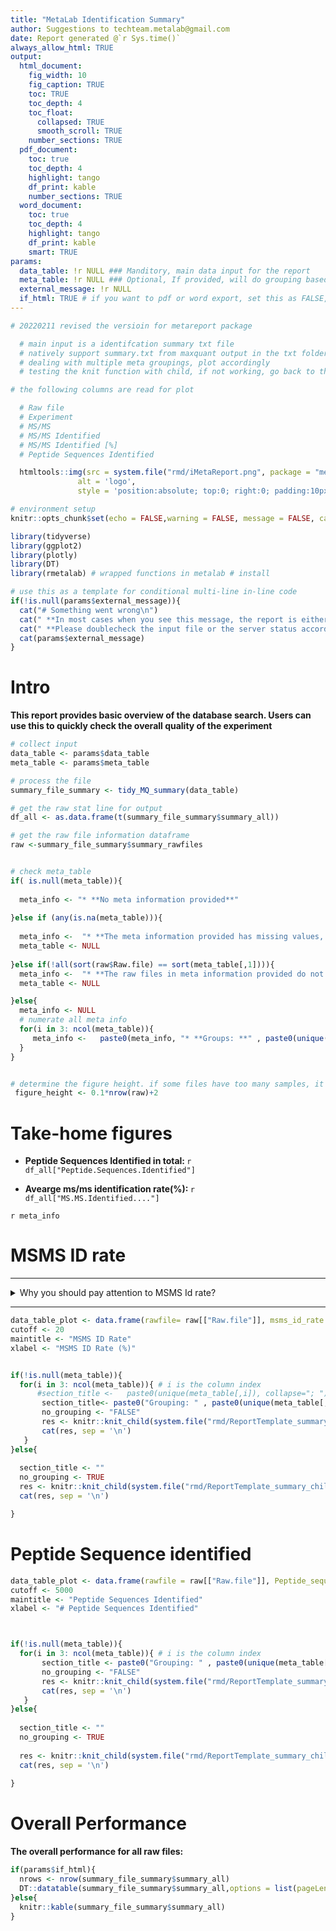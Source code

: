 ```yaml
---
title: "MetaLab Identification Summary"
author: Suggestions to techteam.metalab@gmail.com
date: Report generated @`r Sys.time()`
always_allow_html: TRUE
output:
  html_document:
    fig_width: 10
    fig_caption: TRUE
    toc: TRUE
    toc_depth: 4
    toc_float:
      collapsed: TRUE
      smooth_scroll: TRUE
    number_sections: TRUE
  pdf_document:
    toc: true
    toc_depth: 4
    highlight: tango
    df_print: kable
    number_sections: TRUE
  word_document:
    toc: true
    toc_depth: 4
    highlight: tango
    df_print: kable
    smart: TRUE
params:  
  data_table: !r NULL ### Manditory, main data input for the report
  meta_table: !r NULL ### Optional, If provided, will do grouping based statistics
  external_message: !r NULL
  if_html: TRUE # if you want to pdf or word export, set this as FALSE, but will lose interactivity, not meant for metalab report
---
```


<style type="text/css">
.main-container {
  max-width: 1400px;
  margin-left: auto;
  margin-right: auto;
}
</style>


```r
# 20220211 revised the versioin for metareport package

  # main input is a identifcation summary txt file
  # natively support summary.txt from maxquant output in the txt folder
  # dealing with multiple meta groupings, plot accordingly
  # testing the knit function with child, if not working, go back to the traditional one

# the following columns are read for plot

  # Raw file
  # Experiment
  # MS/MS
  # MS/MS Identified
  # MS/MS Identified [%]
  # Peptide Sequences Identified

```



```r

  htmltools::img(src = system.file("rmd/iMetaReport.png", package = "metareport"), 
               alt = 'logo', 
               style = 'position:absolute; top:0; right:0; padding:10px;width:100px;height:100px;')


```




```r
# environment setup
knitr::opts_chunk$set(echo = FALSE,warning = FALSE, message = FALSE, cache = FALSE, error = TRUE)

library(tidyverse)
library(ggplot2)
library(plotly)
library(DT)
library(rmetalab) # wrapped functions in metalab # install 

```



```r
# use this as a template for conditional multi-line in-line code
if(!is.null(params$external_message)){
  cat("# Something went wrong\n")
  cat(" **In most cases when you see this message, the report is either not complete or based on incomplete importation of the data table** \n")
  cat(" **Please doublecheck the input file or the server status according to the message below** \n")
  cat(params$external_message)
} 

```


# Intro

**This report provides basic overview of the database search. **
**Users can use this to quickly check the overall quality of the experiment**



```r

# collect input
data_table <- params$data_table
meta_table <- params$meta_table 

# process the file
summary_file_summary <- tidy_MQ_summary(data_table)

# get the raw stat line for output
df_all <- as.data.frame(t(summary_file_summary$summary_all))

# get the raw file information dataframe
raw <-summary_file_summary$summary_rawfiles


# check meta_table
if( is.null(meta_table)){ 
  
  meta_info <- "* **No meta information provided**"
  
}else if (any(is.na(meta_table))){ 
  
  meta_info <-  "* **The meta information provided has missing values, please check, analysis continues without grouping information**"
  meta_table <- NULL
  
}else if(!all(sort(raw$Raw.file) == sort(meta_table[,1]))){
  meta_info <-  "* **The raw files in meta information provided do not match the raw file names in the data file, please check, analysis continues without grouping information**"
  meta_table <- NULL

}else{
  meta_info <- NULL
  # numerate all meta info
  for(i in 3: ncol(meta_table)){
     meta_info <-   paste0(meta_info, "* **Groups: **" , paste0(unique(meta_table[,i]), collapse="; "), "<br>  \n\n" )  
  }
}



```


```r
# determine the figure height. if some files have too many samples, it would be a good idea to increase the height to make it easier to read
 figure_height <- 0.1*nrow(raw)+2
```



# Take-home figures


*  **Peptide Sequences Identified in total: ** `r df_all["Peptide.Sequences.Identified"]`

*  **Avearge ms/ms identification rate(%): ** `r df_all["MS.MS.Identified...."]`

`r meta_info` 


#  MSMS ID rate {.tabset .tabset-fade }

***


<details>
  <summary>Why you should pay attention to MSMS Id rate?</summary>
  
1. MS ID rate is a good preparation of the MS run quality. Usually, raw files from Q-Exactive series should have roughly around 50% ms ID rate (Percentage of MSMS spectra identified as peptides, at a 1% FDR) for human cell culture digest, and at least 20% for metaproteomics samples according to experience. This number is a bit lower on QE- HFX and Exploris 480, because the scan rate is faster but the MS2 quality is not a bit lower

2. MS ID rate should also be well-reproduced across samples and groupings. 

3. Check the raw files if they have abnormally low ID rate, usually with abnormal LC/basepeak profile or low MS intensity. 
4. A decreasing MS ID trend along sample running order indicates a performance drop of the MS: your MS might need to be cleaned. If the performance drops a lot, more than 20% within running time for the whole project, without scramble of the sample run-order, the data might not be usable, unless very carefully calibrated. 

</details>

***



```r
data_table_plot <- data.frame(rawfile= raw[["Raw.file"]], msms_id_rate = raw[["MS.MS.Identified...."]])
cutoff <- 20
maintitle <- "MSMS ID Rate"
xlabel <- "MSMS ID Rate (%)"


if(!is.null(meta_table)){
  for(i in 3: ncol(meta_table)){ # i is the column index
      #section_title <-   paste0(unique(meta_table[,i]), collapse="; ")   
       section_title<- paste0("Grouping: " , paste0(unique(meta_table[,i]), collapse="; ") ) 
       no_grouping <- "FALSE"
       res <- knitr::knit_child(system.file("rmd/ReportTemplate_summary_child_QC.Rmd", package = "metareport"), quiet = TRUE)
       cat(res, sep = '\n')
   }
}else{
  
  section_title <- ""
  no_grouping <- TRUE
  res <- knitr::knit_child(system.file("rmd/ReportTemplate_summary_child_QC.Rmd", package = "metareport"), envir = environment(), quiet = TRUE)
  cat(res, sep = '\n')

}

```



#  Peptide Sequence identified {.tabset .tabset-fade }

```r

data_table_plot <- data.frame(rawfile = raw[["Raw.file"]], Peptide_sequence_identified = raw[["Peptide.Sequences.Identified"]])
cutoff <- 5000
maintitle <- "Peptide Sequences Identified"
xlabel <- "# Peptide Sequences Identified"



if(!is.null(meta_table)){
  for(i in 3: ncol(meta_table)){ # i is the column index
       section_title <- paste0("Grouping: " , paste0(unique(meta_table[,i]), collapse="; ") ) 
       no_grouping <- "FALSE"
       res <- knitr::knit_child(system.file("rmd/ReportTemplate_summary_child_QC.Rmd", package = "metareport"), quiet = TRUE)
       cat(res, sep = '\n')
   }
}else{
  
  section_title <- ""
  no_grouping <- TRUE
  
  res <- knitr::knit_child(system.file("rmd/ReportTemplate_summary_child_QC.Rmd", package = "metareport"), envir = environment(), quiet = TRUE)
  cat(res, sep = '\n')
  
}

```



# Overall Performance

**The overall performance for all raw files:**

```r
if(params$if_html){
  nrows <- nrow(summary_file_summary$summary_all)
  DT::datatable(summary_file_summary$summary_all,options = list(pageLength = nrows)) # datatable is only good for html 
}else{
  knitr::kable(summary_file_summary$summary_all)
}

```
